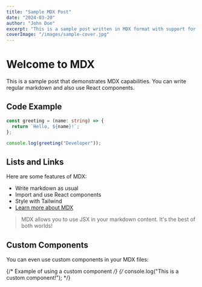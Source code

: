 ```yaml
---
title: "Sample MDX Post"
date: "2024-03-20"
author: "John Doe"
excerpt: "This is a sample post written in MDX format with support for React components and markdown."
coverImage: "/images/sample-cover.jpg"
---
```


# Welcome to MDX

This is a sample post that demonstrates MDX capabilities. You can write regular markdown and also use React components.

## Code Example

```typescript
const greeting = (name: string) => {
  return `Hello, ${name}!`;
};

console.log(greeting("Developer"));
```

## Lists and Links

Here are some features of MDX:

- Write markdown as usual
- Import and use React components
- Style with Tailwind
- [Learn more about MDX](https://mdxjs.com)

> MDX allows you to use JSX in your markdown content. It's the best of both worlds!

## Custom Components

You can even use custom components in your MDX files:

{/* Example of using a custom component */}
{/* <CodeDemo language="javascript">
console.log("This is a custom component!");
</CodeDemo> */} 
